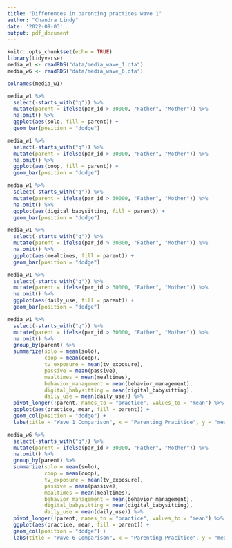 ```yaml
---
title: "Differences in parenting practices wave 1"
author: "Chandra Lindy"
date: '2022-09-03'
output: pdf_document
---
```


```r
knitr::opts_chunk$set(echo = TRUE)
library(tidyverse)
media_w1 <- readRDS("data/media_wave_1.dta")
media_w6 <- readRDS("data/media_wave_6.dta")
```

```r
colnames(media_w1)
```


```r
media_w1 %>% 
  select(-starts_with("q")) %>%
  mutate(parent = ifelse(par_id > 30000, "Father", "Mother")) %>%
  na.omit() %>% 
  ggplot(aes(solo, fill = parent)) +
  geom_bar(position = "dodge")
```

```r
media_w1 %>% 
  select(-starts_with("q")) %>%
  mutate(parent = ifelse(par_id > 30000, "Father", "Mother")) %>%
  na.omit() %>% 
  ggplot(aes(coop, fill = parent)) +
  geom_bar(position = "dodge")
```

```r
media_w1 %>% 
  select(-starts_with("q")) %>%
  mutate(parent = ifelse(par_id > 30000, "Father", "Mother")) %>%
  na.omit() %>% 
  ggplot(aes(digital_babysitting, fill = parent)) +
  geom_bar(position = "dodge")
```

```r
media_w1 %>% 
  select(-starts_with("q")) %>%
  mutate(parent = ifelse(par_id > 30000, "Father", "Mother")) %>%
  na.omit() %>%  
  ggplot(aes(mealtimes, fill = parent)) +
  geom_bar(position = "dodge")
```

```r
media_w1 %>% 
  select(-starts_with("q")) %>%
  mutate(parent = ifelse(par_id > 30000, "Father", "Mother")) %>%
  na.omit() %>% 
  ggplot(aes(daily_use, fill = parent)) +
  geom_bar(position = "dodge")
```

```r
media_w1 %>% 
  select(-starts_with("q")) %>%
  mutate(parent = ifelse(par_id > 30000, "Father", "Mother")) %>%
  na.omit() %>% 
  group_by(parent) %>% 
  summarize(solo = mean(solo),
            coop = mean(coop),
            tv_exposure = mean(tv_exposure),
            passive = mean(passive),
            mealtimes = mean(mealtimes),
            behavior_management = mean(behavior_management),
            digital_babysitting = mean(digital_babysitting),
            daily_use = mean(daily_use)) %>% 
  pivot_longer(!parent, names_to = "practice", values_to = "mean") %>% 
  ggplot(aes(practice, mean, fill = parent)) +
  geom_col(position = "dodge") +
  labs(title = "Wave 1 Comparison", x = "Parenting Pracitice", y = "mean")

```

```r
media_w6 %>% 
  select(-starts_with("q")) %>%
  mutate(parent = ifelse(par_id > 30000, "Father", "Mother")) %>%
  na.omit() %>% 
  group_by(parent) %>% 
  summarize(solo = mean(solo),
            coop = mean(coop),
            tv_exposure = mean(tv_exposure),
            passive = mean(passive),
            mealtimes = mean(mealtimes),
            behavior_management = mean(behavior_management),
            digital_babysitting = mean(digital_babysitting),
            daily_use = mean(daily_use)) %>% 
  pivot_longer(!parent, names_to = "practice", values_to = "mean") %>% 
  ggplot(aes(practice, mean, fill = parent)) +
  geom_col(position = "dodge") +
  labs(title = "Wave 6 Comparison", x = "Parenting Pracitice", y = "mean")

```

